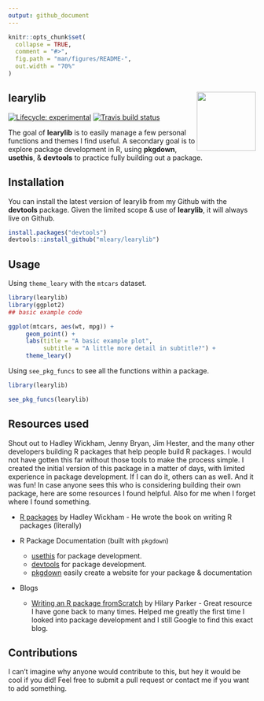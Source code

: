 ```yaml
---
output: github_document
---
```


<!-- README.md is generated from README.Rmd. Please edit that file -->

```r
knitr::opts_chunk$set(
  collapse = TRUE,
  comment = "#>",
  fig.path = "man/figures/README-",
  out.width = "70%"
)
```

## learylib <img src="man/figures/logo.png" align="right" alt="" width="120" />

<!-- badges: start -->
[![Lifecycle: experimental](https://img.shields.io/badge/lifecycle-experimental-orange.svg)](https://www.tidyverse.org/lifecycle/#experimental)
[![Travis build status](https://travis-ci.org/mleary/learylib.svg?branch=master)](https://travis-ci.org/mleary/learylib)
<!-- badges: end -->


The goal of **learylib** is to easily manage a few personal functions and themes I find useful.  A secondary goal is to explore package development in R, using **pkgdown**, **usethis**, & **devtools** to practice fully building out a package. 


## Installation

You can install the latest version of learylib from my Github with the **devtools** package.  Given the limited scope & use of **learylib**, it will always live on Github.

``` r
install.packages("devtools")
devtools::install_github("mleary/learylib")

```

## Usage

Using `theme_leary` with the `mtcars` dataset.

``` r
library(learylib)
library(ggplot2)
## basic example code

ggplot(mtcars, aes(wt, mpg)) +
     geom_point() +
     labs(title = "A basic example plot",
          subtitle = "A little more detail in subtitle?") +
     theme_leary()
```

Using `see_pkg_funcs` to see all the functions within a package.

``` r
library(learylib)

see_pkg_funcs(learylib)
```

## Resources used

Shout out to Hadley Wickham, Jenny Bryan, Jim Hester, and the many other developers building R packages that help people build R packages.  I would not have gotten this far without those tools to make the process simple. I created the initial version of this package in a matter of days, with limited experience in package development. If I can do it, others can as well.  And it was fun!  In case anyone sees this who is considering building their own package, here are some resources I found helpful. Also for me when I forget where I found something.

* [R packages]("http://r-pkgs.had.co.nz") by Hadley Wickham - He wrote the book on writing R packages (literally)

* R Package Documentation (built with `pkgdown`)
  * [usethis](https://usethis.r-lib.org) for package development.
  * [devtools](https://devtools.r-lib.org) for package development.
  * [pkgdown](https://pkgdown.r-lib.org) easily create a website for your package & documentation
  
* Blogs
  * [Writing an R package fromScratch](https://hilaryparker.com/2014/04/29/writing-an-r-package-from-scratch/) by Hilary Parker - Great resource I have gone back to many times.  Helped me greatly the first time I looked into package development and I still Google to find this exact blog.

## Contributions

I can't imagine why anyone would contribute to this, but hey it would be cool if you did!  Feel free to submit a pull request or contact me if you want to add something.
